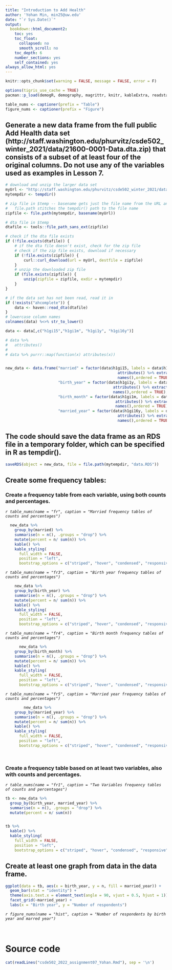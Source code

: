 ```yaml
---
title: "Introduction to Add Health"
author: 'Yohan Min, min25@uw.edu'
date: "`r Sys.Date()`"
output:
  bookdown::html_document2:
    toc: yes
    toc_float:
      collapsed: no
      smooth_scroll: no
    toc_depth: 6
    number_sections: yes
    self_contained: yes
always_allow_html: yes
---
```


```r

knitr::opts_chunk$set(warning = FALSE, message = FALSE, error = F)

options(tigris_use_cache = TRUE)
pacman::p_load(demogR, demography, magrittr, knitr, kableExtra, readstata13, captioner,tigris, sf, tidyverse)

table_nums <- captioner(prefix = "Table")
figure_nums <- captioner(prefix = "Figure")
```



## Generate a new data frame from the full public Add Health data set (http://staff.washington.edu/phurvitz/csde502_winter_2021/data/21600-0001-Data.dta.zip) that consists of a subset of at least four of the original columns. Do not use any of the variables used as examples in Lesson 7.


```r


# download and unzip the larger data set
myUrl <- "http://staff.washington.edu/phurvitz/csde502_winter_2021/data/21600-0001-Data.dta.zip"
mytempdir <- tempdir()

# zip file in $temp -- basename gets just the file name from the URL and not the URL path;
#   file.path stitches the tempdir() path to the file name
zipfile <- file.path(mytempdir, basename(myUrl))

# dta file in $temp
dtafile <- tools::file_path_sans_ext(zipfile)

# check if the dta file exists
if (!file.exists(dtafile)) {
    # if the dta file doesn't exist, check for the zip file
    # check if the zip file exists, download if necessary
    if (!file.exists(zipfile)) {
        curl::curl_download(url = myUrl, destfile = zipfile)
    }
    # unzip the downloaded zip file
    if (file.exists(zipfile)) {
        unzip(zipfile = zipfile, exdir = mytempdir)
    }
}

# if the data set has not been read, read it in
if (!exists("ahcomplete")) {
    data <- haven::read_dta(dtafile)
}
# lowercase column names
colnames(data) %<>% str_to_lower()

data <- data[,c("h1gi15","h1gi1m", "h1gi1y", "h1gi16y")]

# data %>%
#   attributes()
# 
# data %>% purrr::map(function(x) attributes(x))


new_data <- data.frame("married" = factor(data$h1gi15, labels = data$h1gi15 %>% 
                                                 attributes() %>% extract2("labels") %>%
                                                 names(),ordered = TRUE),
                       "birth_year" = factor(data$h1gi1y, labels = data$h1gi1y %>% 
                                               attributes() %>% extract2("labels") %>%
                                               names(),ordered = TRUE),
                       "birth_month" = factor(data$h1gi1m, labels = data$h1gi1m %>% 
                                                attributes() %>% extract2("labels") %>%
                                                names(),ordered = TRUE),
                       "married_year" = factor(data$h1gi16y, labels = data$h1gi16y %>% 
                                                 attributes() %>% extract2("labels") %>%
                                                 names(),ordered = TRUE))

```


## The code should save the data frame as an RDS file in a temporary folder, which can be specified in R as tempdir().


```r

saveRDS(object = new_data, file = file.path(mytempdir, "data.RDS"))

```



## Create some frequency tables:

### Create a frequency table from each variable, using both counts and percentages.

_`r table_nums(name = "fr", caption = "Married frequency tables of counts and percentages")`_

```r

  
  new_data %>%
    group_by(married) %>%
    summarise(n = n(), .groups = "drop") %>% 
    mutate(percent = n/ sum(n)) %>%
    kable() %>%
    kable_styling(
      full_width = FALSE,
      position = "left",
      bootstrap_options = c("striped", "hover", "condensed", "responsive"))

```

_`r table_nums(name = "fr3", caption = "Birth year frequency tables of counts and percentages")`_

```r
  
  
    new_data %>%
    group_by(birth_year) %>%
    summarise(n = n(), .groups = "drop") %>% 
    mutate(percent = n/ sum(n)) %>%
    kable() %>%
    kable_styling(
      full_width = FALSE,
      position = "left",
      bootstrap_options = c("striped", "hover", "condensed", "responsive"))
```

_`r table_nums(name = "fr4", caption = "Birth month frequency tables of counts and percentages")`_

```r
    
    
      new_data %>%
    group_by(birth_month) %>%
    summarise(n = n(), .groups = "drop") %>% 
    mutate(percent = n/ sum(n)) %>%
    kable() %>%
    kable_styling(
      full_width = FALSE,
      position = "left",
      bootstrap_options = c("striped", "hover", "condensed", "responsive"))
```

_`r table_nums(name = "fr5", caption = "Married year frequency tables of counts and percentages")`_

```r
      
      
        new_data %>%
    group_by(married_year) %>%
    summarise(n = n(), .groups = "drop") %>% 
    mutate(percent = n/ sum(n)) %>%
    kable() %>%
    kable_styling(
      full_width = FALSE,
      position = "left",
      bootstrap_options = c("striped", "hover", "condensed", "responsive"))
  



```



### Create a frequency table based on at least two variables, also with counts and percentages.

_`r table_nums(name = "fr1", caption = "Two Variables frequency tables of counts and percentages")`_

```r

tb <- new_data %>%
  group_by(birth_year, married_year) %>%
  summarise(n = n(), .groups = "drop") %>% 
  mutate(percent = n/ sum(n)) 


tb %>%
  kable() %>%
  kable_styling(
    full_width = FALSE,
    position = "left",
    bootstrap_options = c("striped", "hover", "condensed", "responsive"))

```



## Create at least one graph from data in the data frame.


```r


ggplot(data = tb, aes(x = birth_year, y = n, fill = married_year)) +
  geom_bar(stat = "identity") +
  theme(axis.text.x = element_text(angle = 90, vjust = 0.5, hjust = 1)) +
  facet_grid(~married_year) +
  labs(x = "Birth year", y = "Number of respondents")


```


_`r figure_nums(name = "hist", caption = "Number of respondents by birth year and marred year")`_

<br> 



# Source code
```r
cat(readLines("csde502_2022_assignment07_Yohan.Rmd"), sep = '\n')
```


